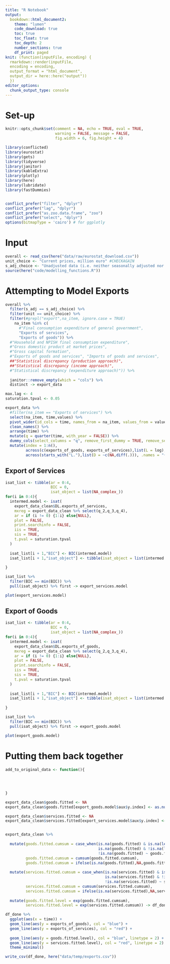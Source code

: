 ```yaml
---
title: "R Notebook"
output: 
  bookdown::html_document2: 
    theme: "lumen"
    code_download: true
    toc: true
    toc_float: true
    toc_depth: 2
    number_sections: true
    df_print: paged
knit: (function(inputFile, encoding) { 
  rmarkdown::render(inputFile, 
  encoding = encoding, 
  output_format = "html_document", 
  output_dir = here::here("output")) 
  })
editor_options:
  chunk_output_type: console
---
```


<!-- For equations: \begin{equation} \end{equation} and then add (\#eq:XXX) just before the end -->


# Set-up
  
```r
knitr::opts_chunk$set(comment = NA, echo = TRUE, eval = TRUE, 
                      warning = FALSE, message = FALSE, 
                      fig.width = 6, fig.height = 4)
```



```r
library(conflicted)
library(eurostat)
library(gets)
library(tidyverse)
library(janitor)
library(kableExtra)
library(plotly)
library(here)
library(lubridate)
library(fastDummies)


conflict_prefer("filter", "dplyr")
conflict_prefer("lag", "dplyr")
conflict_prefer("as.zoo.data.frame", "zoo")
conflict_prefer("select", "dplyr")
options(bitmapType = 'cairo') # for ggplotly
```


# Input

```r
overall <- read_csv(here("data/raw/eurostat_download.csv"))
unit_choice <- "Current prices, million euro" #CHECKAGAIN
s_adj_choice <- "Unadjusted data (i.e. neither seasonally adjusted nor calendar adjusted data)" #CHECKAGAIN
source(here("code/modelling_functions.R"))
```


# Attempting to Model Exports

```r
overall %>% 
  filter(s_adj == s_adj_choice) %>% 
  filter(unit == unit_choice) %>% 
  filter(#grepl("export",na_item, ignore.case = TRUE)
    na_item %in% c(
      #"Final consumption expenditure of general government",
      "Exports of services",
      "Exports of goods")) %>% 
  #"Household and NPISH final consumption expenditure",
  #"Gross domestic product at market prices",
  #"Gross capital formation",
  #"Exports of goods and services", "Imports of goods and services",
  ##"Statistical discrepancy (production approach)", 
  ##"Statistical discrepancy (income approach)",
  #"Statistical discrepancy (expenditure approach)")) %>% 
  
  janitor::remove_empty(which = "cols") %>% 
  distinct -> export_data
```


```r
max.lag <- 4
saturation.tpval <- 0.05
```


```r
export_data %>% 
  #filter(na_item == "Exports of services") %>% 
  select(na_item, time,values) %>%
  pivot_wider(id_cols = time, names_from = na_item, values_from = values) %>% 
  clean_names() %>% 
  arrange(time) %>% 
  mutate(q = quarter(time, with_year = FALSE)) %>% 
  dummy_cols(select_columns = "q", remove_first_dummy = TRUE, remove_selected_columns = TRUE) %>% 
  mutate(index = 1:n(),
         across(c(exports_of_goods, exports_of_services),list(L = log),.names = "{.fn}.{.col}"),
         across(starts_with("L."),list(D = ~c(NA,diff(.))), .names = "{.fn}{.col}")) -> export_data_clean
```


## Export of Services


```r
isat_list <- tibble(ar = 0:4,
                    BIC = 0,
                    isat_object = list(NA_complex_))
for(i in 0:4){
  intermed.model <- isat(
    export_data_clean$DL.exports_of_services,
    mxreg = export_data_clean %>% select(q_2,q_3,q_4), 
    ar = if (i != 0) {1:i} else{NULL},
    plot = FALSE,
    print.searchinfo = FALSE,
    iis = TRUE,
    sis = TRUE,
    t.pval = saturation.tpval
  )
  
  isat_list[i + 1,"BIC"] <- BIC(intermed.model)
  isat_list[i + 1,"isat_object"] <- tibble(isat_object = list(intermed.model))
  
}
```



```r
isat_list %>% 
  filter(BIC == min(BIC)) %>% 
  pull(isat_object) %>% first -> export_services.model

plot(export_services.model)
```

## Export of Goods


```r
isat_list <- tibble(ar = 0:4,
                    BIC = 0,
                    isat_object = list(NA_complex_))
for(i in 0:4){
  intermed.model <- isat(
    export_data_clean$DL.exports_of_goods,
    mxreg = export_data_clean %>% select(q_2,q_3,q_4), 
    ar = if (i != 0) {1:i} else{NULL},
    plot = FALSE,
    print.searchinfo = FALSE,
    iis = TRUE,
    sis = TRUE,
    t.pval = saturation.tpval
  )
  
  isat_list[i + 1,"BIC"] <- BIC(intermed.model)
  isat_list[i + 1,"isat_object"] <- tibble(isat_object = list(intermed.model))
  
}
```



```r
isat_list %>% 
  filter(BIC == min(BIC)) %>% 
  pull(isat_object) %>% first -> export_goods.model

plot(export_goods.model)
```


# Putting them back together

```r
add_to_original_data <- function(){
  
  
  
  
}
```




```r
export_data_clean$goods.fitted <- NA
export_data_clean$goods.fitted[export_goods.model$aux$y.index] <- as.numeric(export_goods.model$mean.fit)

export_data_clean$services.fitted <- NA
export_data_clean$services.fitted[export_services.model$aux$y.index] <- as.numeric(export_services.model$mean.fit)


export_data_clean %>% 
  
  mutate(goods.fitted.cumsum = case_when(is.na(goods.fitted) & is.na(lead(goods.fitted))~0,
                                         is.na(goods.fitted) & !is.na(lead(goods.fitted))~L.exports_of_goods,
                                         !is.na(goods.fitted) ~ goods.fitted),
         goods.fitted.cumsum = cumsum(goods.fitted.cumsum),
         goods.fitted.cumsum = ifelse(is.na(goods.fitted),NA,goods.fitted.cumsum)) %>% 
  
  mutate(services.fitted.cumsum = case_when(is.na(services.fitted) & is.na(lead(services.fitted))~0,
                                            is.na(services.fitted) & !is.na(lead(services.fitted))~L.exports_of_services,
                                            !is.na(services.fitted) ~ services.fitted),
         services.fitted.cumsum = cumsum(services.fitted.cumsum),
         services.fitted.cumsum = ifelse(is.na(services.fitted),NA,services.fitted.cumsum)) %>% 
  
  mutate(goods.fitted.level = exp(goods.fitted.cumsum),
         services.fitted.level = exp(services.fitted.cumsum)) -> df_done
```


```r
df_done %>% 
  ggplot(aes(x = time)) + 
  geom_line(aes(y = exports_of_goods), col = "blue") + 
  geom_line(aes(y = exports_of_services), col = "red") + 
  
  geom_line(aes(y = goods.fitted.level), col = "blue", linetype = 2) + 
  geom_line(aes(y = services.fitted.level), col = "red", linetype = 2) + 
  theme_minimal()
```


```r
write_csv(df_done, here("data/temp/exports.csv"))
```


